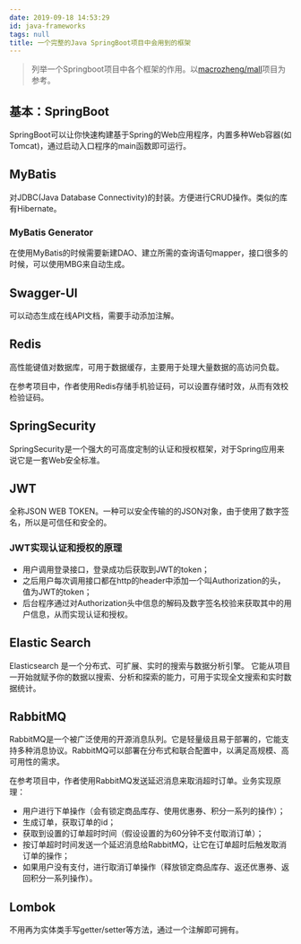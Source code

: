```yaml
---
date: 2019-09-18 14:53:29
id: java-frameworks
tags: null
title: 一个完整的Java SpringBoot项目中会用到的框架
---
```


> 列举一个Springboot项目中各个框架的作用。以[macrozheng/mall](https://github.com/macrozheng/mall)项目为参考。

<!-- more -->

## 基本：SpringBoot

SpringBoot可以让你快速构建基于Spring的Web应用程序，内置多种Web容器(如Tomcat)，通过启动入口程序的main函数即可运行。

## MyBatis

对JDBC(Java Database Connectivity)的封装。方便进行CRUD操作。类似的库有Hibernate。

### MyBatis Generator

在使用MyBatis的时候需要新建DAO、建立所需的查询语句mapper，接口很多的时候，可以使用MBG来自动生成。

## Swagger-UI

可以动态生成在线API文档，需要手动添加注解。

## Redis

高性能键值对数据库，可用于数据缓存，主要用于处理大量数据的高访问负载。

在参考项目中，作者使用Redis存储手机验证码，可以设置存储时效，从而有效校检验证码。

## SpringSecurity

SpringSecurity是一个强大的可高度定制的认证和授权框架，对于Spring应用来说它是一套Web安全标准。

## JWT

全称JSON WEB TOKEN。一种可以安全传输的的JSON对象，由于使用了数字签名，所以是可信任和安全的。

### JWT实现认证和授权的原理

* 用户调用登录接口，登录成功后获取到JWT的token；
* 之后用户每次调用接口都在http的header中添加一个叫Authorization的头，值为JWT的token；
* 后台程序通过对Authorization头中信息的解码及数字签名校验来获取其中的用户信息，从而实现认证和授权。

## Elastic Search

Elasticsearch 是一个分布式、可扩展、实时的搜索与数据分析引擎。 它能从项目一开始就赋予你的数据以搜索、分析和探索的能力，可用于实现全文搜索和实时数据统计。

## RabbitMQ

RabbitMQ是一个被广泛使用的开源消息队列。它是轻量级且易于部署的，它能支持多种消息协议。RabbitMQ可以部署在分布式和联合配置中，以满足高规模、高可用性的需求。

在参考项目中，作者使用RabbitMQ发送延迟消息来取消超时订单。业务实现原理：

* 用户进行下单操作（会有锁定商品库存、使用优惠券、积分一系列的操作）；
* 生成订单，获取订单的id；
* 获取到设置的订单超时时间（假设设置的为60分钟不支付取消订单）；
* 按订单超时时间发送一个延迟消息给RabbitMQ，让它在订单超时后触发取消订单的操作；
* 如果用户没有支付，进行取消订单操作（释放锁定商品库存、返还优惠券、返回积分一系列操作）。

## Lombok

不用再为实体类手写getter/setter等方法，通过一个注解即可拥有。